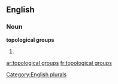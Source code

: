 
==English==

===Noun===
'''topological groups'''

# {{plural of|topological group}}

[[Category:English plurals]]

[[ar:topological groups]]
[[fr:topological groups]]